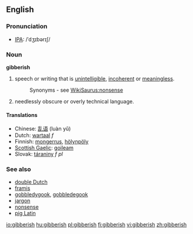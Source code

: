 ==English==
===Pronunciation===
*[[IPA]]: /ˈdʒɪbərɪʃ/
===Noun===
'''gibberish'''

#speech or writing that is [[unintelligible]], [[incoherent]] or [[meaningless]].
#:Synonyms - see [[WikiSaurus:nonsense]]
#needlessly obscure or overly technical language.

====Translations====
*Chinese: [[乱语]] (luàn yǔ)
*Dutch: [[wartaal]] ''f''
*Finnish: [[mongerrus]], [[hölynpöly]]
*[[Scottish Gaelic]]: [[goileam]] {{m}}
*Slovak: [[táraniny]] ''f pl''

===See also===
*[[double Dutch]]
*[[Framis|framis]]
*[[gobbledygook]], [[gobbledegook]]
*[[jargon]]
*[[nonsense]]
*[[pig Latin]]

[[io:gibberish]]
[[hu:gibberish]]
[[pl:gibberish]]
[[fi:gibberish]]
[[vi:gibberish]]
[[zh:gibberish]]